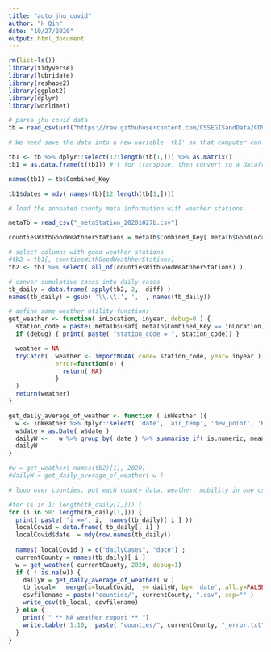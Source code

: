 ```yaml
---
title: "auto_jhu_covid"
author: "H Qin"
date: "10/27/2020"
output: html_document
---
```


```r
rm(list=ls())
library(tidyverse)
library(lubridate)
library(reshape2)
library(ggplot2)
library(dplyr)
library(worldmet)

```

```r
# parse jhu covid data 
tb = read_csv(url("https://raw.githubusercontent.com/CSSEGISandData/COVID-19/master/csse_covid_19_data/csse_covid_19_time_series/time_series_covid19_confirmed_US.csv"))

# We need save the data into a new variable 'tb1' so that computer can remember it

tb1 <- tb %>% dplyr::select(12:length(tb[1,])) %>% as.matrix()
tb1 = as.data.frame(t(tb1)) # t for transpose, then convert to a dataframe

names(tb1) = tb$Combined_Key

tb1$dates = mdy( names(tb)[12:length(tb[1,])])
```


```r
# load the annoated county meta information with weather stations

metaTb = read_csv("_metaStation_20201027b.csv")

countiesWithGoodWeathherStations = metaTb$Combined_Key[ metaTb$GoodLocation ==TRUE ]

# select columns with good weather stations
#tb2 = tb1[, countiesWithGoodWeathherStations]
tb2 <- tb1 %>% select( all_of(countiesWithGoodWeathherStations) ) 
```


```r
# conver cumulative cases into daily cases
tb_daily = data.frame( apply(tb2, 2,  diff) ) 
names(tb_daily) = gsub( '\\.\\.', ', ', names(tb_daily))
```


```r
# define some weather utility functions
get_weather <- function( inLocation, inyear, debug=0 ) {
  station_code = paste( metaTb$usaf[ metaTb$Combined_Key == inLocation], metaTb$wban[ metaTb$Combined_Key == inLocation], sep='-')
  if (debug) { print( paste( "station_code = ", station_code)) }

  weather = NA
  tryCatch(  weather <- importNOAA( code= station_code, year= inyear ), 
             error=function(e) {
               return( NA)
             }
  )
  return(weather)
}

get_daily_average_of_weather <- function ( inWeather ){
  w <- inWeather %>% dplyr::select( 'date', 'air_temp', 'dew_point', 'RH')
  w$date = as.Date( w$date )
  dailyW <-   w %>% group_by( date ) %>% summarise_if( is.numeric, mean, na.rm=TRUE)
  dailyW
}

#w = get_weather( names(tb2)[1], 2020)
#dailyW = get_daily_average_of_weather( w )
```

```r
# loop over counties, put each county data, weather, mobility in one csv file

#for (i in 1: length(tb_daily[1,])) {
for (i in 58: length(tb_daily[1,])) {
  print( paste( "i ==", i,  names(tb_daily)[ i ] ))
  localCovid = data.frame( tb_daily[, i] )
  localCovid$date  = mdy(row.names(tb_daily))
  
  names( localCovid ) = c("dailyCases", "date") ; 
  currentCounty = names(tb_daily)[ i ]
  w = get_weather( currentCounty, 2020, debug=1)
  if ( ! is.na(w)) {
    dailyW = get_daily_average_of_weather( w )
    tb_local=   merge(x=localCovid,  y= dailyW, by= 'date', all.y=FALSE)
    csvfilename = paste('counties/', currentCounty, ".csv", sep="" )
    write_csv(tb_local, csvfilename)
  } else {
    print( " ** NA weather report ** ")
    write.table( 1:10,  paste( "counties/", currentCounty, "_error.txt", sep='') )
  }
}

```
